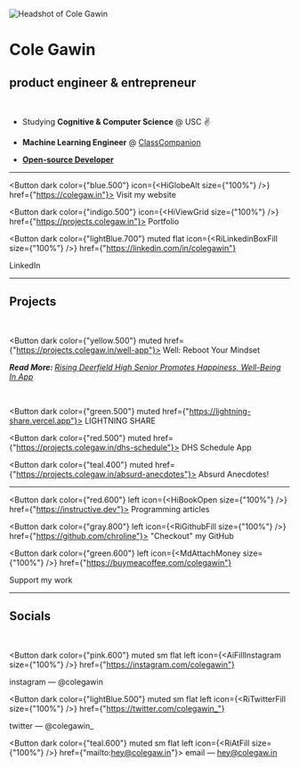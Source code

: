 
![Headshot of Cole Gawin](/img/header.png)

# Cole Gawin

## product engineer & entrepreneur

<br />

- Studying **Cognitive & Computer Science** @ USC ✌️

- **Machine Learning Engineer** @ [ClassCompanion](https://classcompanion.com)

- [**Open-source Developer**](https://github.com/chroline)

---

<Button dark color={"blue.500"} icon={<HiGlobeAlt size={"100%"} />} href={"https://colegaw.in"}>
  <span>Visit my website</span>
</Button>

<Button dark color={"indigo.500"} icon={<HiViewGrid size={"100%"} />} href={"https://projects.colegaw.in"}>
  <span>Portfolio</span>
</Button>

<Button
  dark
  color={"lightBlue.700"}
  muted
  flat
  icon={<RiLinkedinBoxFill size={"100%"} />}
  href={"https://linkedin.com/in/colegawin"}
>
  <span>LinkedIn</span>
</Button>

---

## Projects

<br />

<Button dark color={"yellow.500"} muted href={"https://projects.colegaw.in/well-app"}>
  <span>Well: Reboot Your Mindset</span>
</Button>

**<em>Read More: </em>**
_[Rising Deerfield High Senior Promotes Happiness, Well-Being In App](https://patch.com/illinois/deerfield/rising-deerfield-high-senior-promotes-happiness-well-being-app)_

<br />

<Button dark color={"green.500"} muted href={"https://lightning-share.vercel.app"}>
  <span>LIGHTNING SHARE</span>
</Button>

<Button dark color={"red.500"} muted href={"https://projects.colegaw.in/dhs-schedule"}>
  <span>DHS Schedule App</span>
</Button>

<Button dark color={"teal.400"} muted href={"https://projects.colegaw.in/absurd-anecdotes"}>
  <span>Absurd Anecdotes!</span>
</Button>

---

<Button dark color={"red.600"} left icon={<HiBookOpen size={"100%"} />} href={"https://instructive.dev"}>
  <span>Programming articles</span>
</Button>

<Button dark color={"gray.800"} left icon={<RiGithubFill size={"100%"} />} href={"https://github.com/chroline"}>
  <span>"Checkout" my GitHub</span>
</Button>

<Button
  dark
  color={"green.600"}
  left
  icon={<MdAttachMoney size={"100%"} />}
  href={"https://buymeacoffee.com/colegawin"}
>
  <span>Support my work</span>
</Button>

---

## Socials

<br />

<Button
  dark
  color={"pink.600"}
  muted
  sm
  flat
  left
  icon={<AiFillInstagram size={"100%"} />}
  href={"https://instagram.com/colegawin"}
>
  <span>instagram — @colegawin</span>
</Button>

<Button
  dark
  color={"lightBlue.500"}
  muted
  sm
  flat
  left
  icon={<RiTwitterFill size={"100%"} />}
  href={"https://twitter.com/colegawin_"}
>
  <span>twitter — @colegawin_</span>
</Button>

<Button dark color={"teal.600"} muted sm flat left icon={<RiAtFill size={"100%"} />} href={"mailto:hey@colegaw.in"}>
  <span>email — hey@colegaw.in</span>
</Button>

